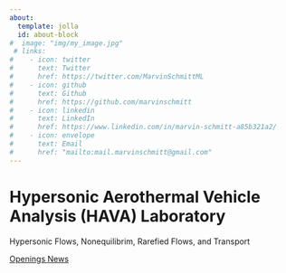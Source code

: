 ```yaml
---
about:
  template: jolla
  id: about-block
#  image: "img/my_image.jpg"
 # links:
#    - icon: twitter
#      text: Twitter
#      href: https://twitter.com/MarvinSchmittML
#    - icon: github
#      text: Github
#      href: https://github.com/marvinschmitt
#    - icon: linkedin
#      text: LinkedIn
#      href: https://www.linkedin.com/in/marvin-schmitt-a85b321a2/
#    - icon: envelope
#      text: Email
#      href: "mailto:mail.marvinschmitt@gmail.com"  
---
```


::: {#about-block}
:::


```{=html}
<link href="html/landing.css" rel="stylesheet">
<link href='https://unpkg.com/boxicons@2.1.4/css/boxicons.min.css' rel='stylesheet'>

        <div class="home-content">
            <h1>Hypersonic Aerothermal Vehicle Analysis (HAVA) Laboratory </h1>
            <p> Hypersonic Flows, Nonequilibrim, Rarefied Flows, and Transport</p>

        </div>
        <div class="home-sci">
            <a href="#"><i class='bx bxl-github'></i></a>
            <a href="#"><i class='bx bxl-twitter'></i></a>
            <a href="#"><i class='bx bxl-linkedin'></i></a>
        </div>
            <div class="btn-box">
                <a href="links/openings.qmd"> Openings </a>
                <a href="links/news.qmd"> News</a>
            </div>
        <div class="home-sci">
            <a href=""><i class='bx bxl-github'></i></a>
            <a href="https://x.com/HAVAlabrpi"><i class='bx bxl-twitter'></i></a>
            <a href="https://www.linkedin.com/company/havalab/about/?viewAsMember=true"><i class='bx bxl-linkedin'></i></a>
        </div>
        


```

